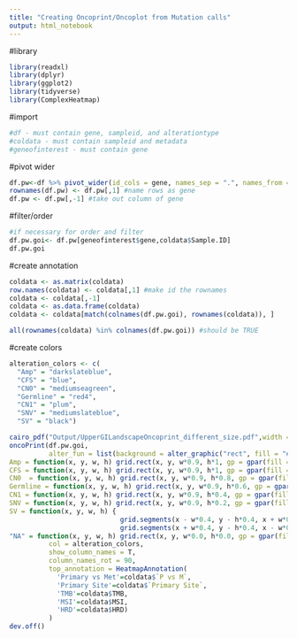 ---
title: "Creating Oncoprint/Oncoplot from Mutation calls"
output: html_notebook
---

#library
```{r library}
library(readxl)
library(dplyr)
library(ggplot2)
library(tidyverse)
library(ComplexHeatmap)
```

#import
```{r import}
#df - must contain gene, sampleid, and alterationtype
#coldata - must contain sampleid and metadata
#geneofinterest - must contain gene
```

#pivot wider
```{r}
df.pw<-df %>% pivot_wider(id_cols = gene, names_sep = ".", names_from = sampleid, values_from = alterationtype, values_fn = function(x) paste0(unlist(x), collapse = ";")) %>% as.matrix()
rownames(df.pw) <- df.pw[,1] #name rows as gene
df.pw <- df.pw[,-1] #take out column of gene
```

#filter/order
```{r}
#if necessary for order and filter
df.pw.goi<- df.pw[geneofinterest$gene,coldata$Sample.ID]
df.pw.goi
```

#create annotation
```{r}
coldata <- as.matrix(coldata)
row.names(coldata) <- coldata[,1] #make id the rownames
coldata <- coldata[,-1]
coldata <- as.data.frame(coldata)
coldata <- coldata[match(colnames(df.pw.goi), rownames(coldata)), ]

all(rownames(coldata) %in% colnames(df.pw.goi)) #should be TRUE
```

#create colors
```{r}
alteration_colors <- c(
  "Amp" = "darkslateblue",
  "CFS" = "blue",
  "CN0" = "mediumseagreen",
  "Germline" = "red4",
  "CN1" = "plum",
  "SNV" = "mediumslateblue",
  "SV" = "black")
```

```{r}
cairo_pdf("Output/UpperGILandscapeOncoprint_different_size.pdf",width = 10, height = 10)
oncoPrint(df.pw.goi,
          alter_fun = list(background = alter_graphic("rect", fill = "#F2F3F5"),
Amp = function(x, y, w, h) grid.rect(x, y, w*0.9, h*1, gp = gpar(fill ="darkslateblue", col = NA)), 
CFS = function(x, y, w, h) grid.rect(x, y, w*0.9, h*1, gp = gpar(fill = "blue", col = NA)),
CN0  = function(x, y, w, h) grid.rect(x, y, w*0.9, h*0.8, gp = gpar(fill ="mediumseagreen", col = 0)),
Germline = function(x, y, w, h) grid.rect(x, y, w*0.9, h*0.6, gp = gpar(fill = "red4",col = 0)),
CN1 = function(x, y, w, h) grid.rect(x, y, w*0.9, h*0.4, gp = gpar(fill = "plum",col = 0)),
SNV = function(x, y, w, h) grid.rect(x, y, w*0.9, h*0.2, gp = gpar(fill ="mediumslateblue", col = 0)),
SV = function(x, y, w, h) {
                            grid.segments(x - w*0.4, y - h*0.4, x + w*0.4, y + h*0.4, gp = gpar(lwd = 2))
                            grid.segments(x + w*0.4, y - h*0.4, x - w*0.4, y + h*0.4, gp = gpar(lwd = 2)) }, #makes an 'X'
"NA" = function(x, y, w, h) grid.rect(x, y, w*0.0, h*0.0, gp = gpar(fill = "#CCCCCC", col = 0))),
          col = alteration_colors,
          show_column_names = T,
          column_names_rot = 90,
          top_annotation = HeatmapAnnotation(
            'Primary vs Met'=coldata$`P vs M`, 
            'Primary Site'=coldata$`Primary Site`, 
            'TMB'=coldata$TMB, 
            'MSI'=coldata$MSI, 
            'HRD'=coldata$HRD)
          )
dev.off()
```

